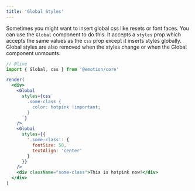 ```yaml
---
title: 'Global Styles'
---
```


Sometimes you might want to insert global css like resets or font faces. You can use the `Global` component to do this. It accepts a `styles` prop which accepts the same values as the `css` prop except it inserts styles globally. Global styles are also removed when the styles change or when the Global component unmounts.

```jsx
// @live
import { Global, css } from '@emotion/core'

render(
  <div>
    <Global
      styles={css`
        .some-class {
          color: hotpink !important;
        }
      `}
    />
    <Global
      styles={{
        '.some-class': {
          fontSize: 50,
          textAlign: 'center'
        }
      }}
    />
    <div className="some-class">This is hotpink now!</div>
  </div>
)
```
